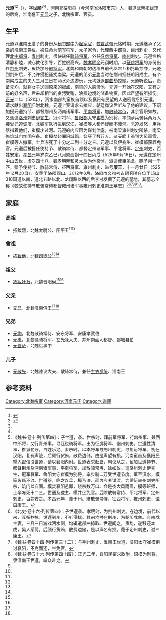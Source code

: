 '''元遵'''<ref name=autogenerated1>{{Citation| last=| first=| author-link=吴业恒  褚卫红  屈红国  苏静  彭丽莎  罗火金  贺兰| year=2014年| title=《北魏淮南王元遵墓发掘简报》| periodical=《洛阳考古》| volume=| issue=02期| pages=33-37| url=http://www.cnki.com.cn/Article/CJFDTOTAL-LYKG201302003.htm| doi=| oclc=| accessdate=2015-10-02| archive-date=2019-12-10| archive-url=https://web.archive.org/web/20191210025115/http://www.cnki.com.cn/Article/CJFDTOTAL-LYKG201302003.htm| dead-url=no}}</ref><ref name=autogenerated2>{{Citation| last=刘| first=军| author-link=| year=2015年| title=《新出北魏淮南王元遵墓志考释》| periodical=《洛阳考古》| volume=| issue=02期| pages=73-77| url=http://www.cnki.com.cn/Article/CJFDTOTAL-LYKG201502009.htm| doi=| oclc=| accessdate=2015-10-02| archive-date=2019-05-06| archive-url=https://web.archive.org/web/20190506233005/http://www.cnki.com.cn/Article/CJFDTOTAL-LYKG201502009.htm| dead-url=no}}</ref>（{{bd|478年|| 525年| 9月16日 |}}），字'''世顺'''<ref name=autogenerated1 /><ref name=autogenerated2 />，[[河南郡|河南郡]][[洛阳县|洛阳县]]（今[[河南省|河南省]][[洛阳市|洛阳市]]东）人，魏道武帝[[拓跋珪|拓跋珪]]的后裔，淮南僖王[[元显|元显]]之子，北魏宗室、官员。

==生平==
元遵以淮南王世子的身份从[[秘书郎中|秘书郎中]]为[[起家官|起家官]]，[[魏宣武帝|魏宣武帝]]元恪时期，元遵继承了父亲的淮南王爵位，被任命为[[前军将军|前军将军]]、[[太子家令|太子家令]]，代理[[西中郎将|西中郎将]]、[[幽州|幽州]]刺史，又代理[[北中郎将|北中郎将]]、[[青州_(311年-1131年)|青州]]刺史，很快转任[[骁骑将军|骁骑将军]]，外任[[征虏将军|征虏将军]]、[[幽州|幽州]]刺史。元遵性格清静和睦，诚心教化引导，百姓很高兴。[[魏孝明帝|魏孝明帝]]元诩时期，以[[征虏将军|征虏将军]]的身份出任[[荆州_(古代)|荆州]]刺史，很快加号[[前将军|前将军]]。北魏和南朝的边境自前代以来互相抢劫掠夺，元遵到荆州后，不允许侵犯骚扰南梁。元遵的弟弟[[元均_(安康县伯)|元均]]当时在荆州担任朝阳戍主，有个南梁戍主的夫人三月三日在沔水旁边游玩，元均就派[[部曲|部曲]]劫掠她。元遵听说后，责备元均，就将女子送回原来的据点，南梁的人感激他。元遵一开始在汉阳，又有之前的好名声，后来却相当的贪污受贿，浪费边境的储备物资，因此声望有所损伤。[[正光|正光]]二年（521年），沔水南部的蛮族首领以及襄阳有民望的人送密信招引元遵，请求献出[[襄阳|襄阳]]归附北魏。元遵上表请求去接应，朝廷商议后听从了他的建议，下诏加授元遵持节、都督荆州及沔南诸军事、[[平南将军|平南将军]]，加[[散骑常侍|散骑常侍]]，其余官职如故。又派遣[[洛州|洛州]]刺史[[伊瓫生|伊瓫生]]，冠军将军、[[鲁阳郡|鲁阳郡]]太守[[崔模_(槐里县伯)|崔模]]为别将，率领步兵骑兵两万人接受元遵调度。北魏军队行进到[[汉江_(中国)|汉江]]，崔模等人都怀疑而不渡河。元遵发怒，用兵器指着他们，崔模才过河。元遵的内应因为谋划泄露，被南梁雍州刺史所杀，南梁修筑城门加固守备。崔模焚烧襄阳城郭，烧死了数万人。这天晚上遇到大风雨雪，崔模等人撤军，士兵冻死了十分之二到十分之三。元遵以及伊瓫生、崔模都获罪免官。元遵后被授任使持节、散骑常侍、都督定州诸军事、平北将军、[[定州_(北魏)|定州]]刺史，百姓安定。[[孝昌_(年号)|孝昌]]元年岁次乙巳八月癸酉朔十四日丙戌（525年9月16日），元遵在定州中山去世，虚岁四十八，魏孝明帝和[[灵太后|灵太后]]为他哀悼，派遣使臣吊念，赐予帛一千匹，赠予使持节、散骑常侍、征西将军、雍州刺史，谥号'''康王'''，十一月廿日（525年12月20日），安葬于洛阳西山。2012年3月，洛阳市文物考古研究所在位于邙山310国道以南，道北五路以北、龙翔路以西的后李村发掘了元遵的墓地，其墓志全称《魏故使持节散骑常侍都督雍州诸军事雍州刺史淮南王墓志》<ref>《魏书·卷十·列传第四》：子世遵，袭。世宗时，拜前军将军、行幽州事、兼西中郎将，又行青州事。寻迁骁骑将军。出为征虏将军、幽州刺史。世遵性清和，推诚化导，百姓乐之。肃宗时，以本将军为荆州刺史。寻加前将军。初在汉阳，复有声迹，后颇行货贿，散费边储，由是声望有损。沔南蛮首及襄阳民望入密信引世遵，请以襄阳内附。世遵表求赴应，朝议从之，诏加世遵持节、都督荆州及沔南诸军事、平南将军，加散骑常侍，馀如故。遣洛州刺史伊瓫生，冠军将军、鲁阳太守崔模为别将，率步骑二万受世遵节度。军至汉水，模等皆疑不渡。世遵怒，临之以兵，模乃济。而内应者谋泄，为萧衍雍州刺史所杀，筑门以自固。模焚襄阳邑郭，烧杀数万口。会是夜大风雨雪，模等班师，士卒冻死十二三。世遵及瓫生、模并坐免官。后除散骑常侍、平北将军、定州刺史，百姓安之。孝昌元年，薨于州。赠散骑常侍、征西将军、雍州刺史，谥曰康王。</ref><ref>《北史·卷十六·列传第四》：子世遵袭。孝明时，为荆州刺史。在边境，前代以来，互相抄掠，世遵到州，不听侵扰。其弟均时在荆州，为朝阳戍主。有南戍主妻，三月三日游戏沔水侧，均辄遣部曲掠取。世遵闻之，责均，遂移还本戍，吴人感荷。后颇行货贿，散费边储，是以声名有损。薨于定州刺史，谥曰康王。</ref><ref>《魏书·卷四十四·列传第三十二》：与荆州刺史、淮南王世遵，鲁阳太守崔模俱讨襄阳，不克而还，坐免官。</ref><ref>《魏书·卷五十六·列传第四十四》：正光二年，襄阳民密求款附，诏模为别将，隶淮南王世遵，率众赴之。</ref><ref name=autogenerated1 /><ref name=autogenerated2 />。

==家庭==
===高祖===
*[[拓跋熙|拓跋熙]]，北魏[[太尉公|太尉公]]、阳平王<ref name=autogenerated1 /><ref name=autogenerated2 />

===曾祖===
*[[拓跋他|拓跋他]]，北魏[[司徒公|司徒公]]<ref name=autogenerated1 /><ref name=autogenerated2 />

===祖父===
*[[拓跋吐万|拓跋吐万]]，北魏晋阳侯<ref name=autogenerated1 /><ref name=autogenerated2 />

===父亲===
*[[元显|元显]]，北魏淮南僖王<ref name=autogenerated1 /><ref name=autogenerated2 />

===兄弟===
*[[元均_(安康县伯)|元均]]，北魏散骑常侍、安东将军、安康孝武伯
*[[元禹|元禹]]，北魏骠骑将军、左光禄大夫、并州南面大都督、鄄城县伯
*[[元菩萨|元菩萨]]，北魏给事中

===儿子===
*[[元敬先|元敬先]]，北魏谏议大夫、散骑常侍，兼任[[主衣都统|主衣都统]]、淮南王

==参考资料==
{{reflist}}

[[Category:北魏宗室|Category:北魏宗室]]
[[Category:河南元氏|Category:河南元氏]]
[[Category:谥康|Category:谥康]]